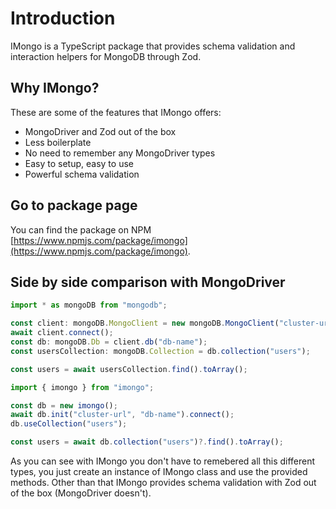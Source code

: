 # Introduction

IMongo is a TypeScript package that provides schema validation and interaction helpers for MongoDB through Zod.

## Why IMongo?

These are some of the features that IMongo offers:
- MongoDriver and Zod out of the box
- Less boilerplate
- No need to remember any MongoDriver types
- Easy to setup, easy to use
- Powerful schema validation


## Go to package page

You can find the package on NPM [https://www.npmjs.com/package/imongo](https://www.npmjs.com/package/imongo).

## Side by side comparison with MongoDriver

```js filename="With MongoDriver"
import * as mongoDB from "mongodb";

const client: mongoDB.MongoClient = new mongoDB.MongoClient("cluster-url");
await client.connect();
const db: mongoDB.Db = client.db("db-name");
const usersCollection: mongoDB.Collection = db.collection("users");

const users = await usersCollection.find().toArray();
```

```js filename="With IMongo"
import { imongo } from "imongo";

const db = new imongo();
await db.init("cluster-url", "db-name").connect();
db.useCollection("users");

const users = await db.collection("users")?.find().toArray();
```

As you can see with IMongo you don't have to remebered all this different types, you just create an instance of IMongo class and use the provided methods. Other than that IMongo provides schema validation with Zod out of the box (MongoDriver doesn't).
